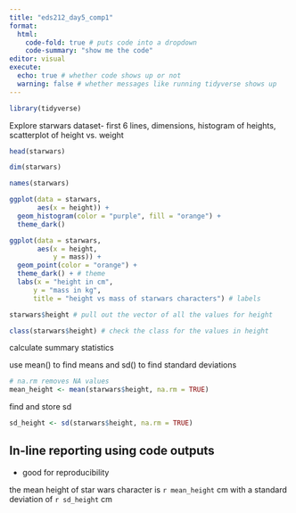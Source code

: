 ```yaml
---
title: "eds212_day5_comp1"
format: 
  html: 
    code-fold: true # puts code into a dropdown
    code-summary: "show me the code"
editor: visual
execute: 
  echo: true # whether code shows up or not
  warning: false # whether messages like running tidyverse shows up
---
```


```r
library(tidyverse)
```

Explore starwars dataset- first 6 lines, dimensions, histogram of heights, scatterplot of height vs. weight

```r
head(starwars)

dim(starwars)

names(starwars)
```

```r
ggplot(data = starwars, 
       aes(x = height)) +
  geom_histogram(color = "purple", fill = "orange") +
  theme_dark()
```

```r
ggplot(data = starwars,
       aes(x = height,
           y = mass)) +
  geom_point(color = "orange") +
  theme_dark() + # theme
  labs(x = "height in cm",
      y = "mass in kg",
      title = "height vs mass of starwars characters") # labels
```

```r
starwars$height # pull out the vector of all the values for height

class(starwars$height) # check the class for the values in height
```

calculate summary statistics

use mean() to find means and sd() to find standard deviations

```r
# na.rm removes NA values
mean_height <- mean(starwars$height, na.rm = TRUE)
```

find and store sd

```r
sd_height <- sd(starwars$height, na.rm = TRUE)
```

## In-line reporting using code outputs

-   good for reproducibility

the mean height of star wars character is `r mean_height` cm with a standard deviation of `r sd_height` cm
